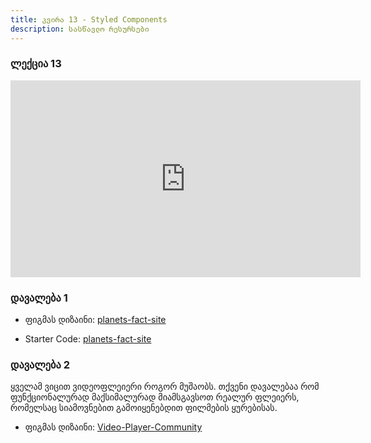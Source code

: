 ```yaml
---
title: კვირა 13 - Styled Components
description: სასწავლო რესურსები
---
```


### ლექცია 13
<iframe width="560" height="315" src="https://www.youtube.com/embed/DXcEOAFtmes?si=GJd3J7jsQ5VPyzd6" title="YouTube video player" frameborder="0" allow="accelerometer; autoplay; clipboard-write; encrypted-media; gyroscope; picture-in-picture; web-share" allowfullscreen></iframe>

### დავალება 1

- ფიგმას დიზაინი: [planets-fact-site](https://www.figma.com/file/cK01u0ixdKe2K8ezCz21YQ/planets-fact-site?type=design&node-id=0-1&mode=design)

- Starter Code: [planets-fact-site](/zip-files/planets-fact-site.zip)

### დავალება 2

ყველამ ვიცით ვიდეოფლეიერი როგორ მუშაობს. თქვენი დავალებაა რომ ფუნქციონალურად მაქსიმალურად მიამსგავსოთ რეალურ ფლეიერს, რომელსაც სიამოვნებით გამოიყენებდით ფილმების ყურებისას.

- ფიგმას დიზაინი: [Video-Player-Community](https://www.figma.com/file/reFRyCAnm4rLSUY5CrDoHC/Video-Player-(Community)?type=design&node-id=2-45&mode=design)

